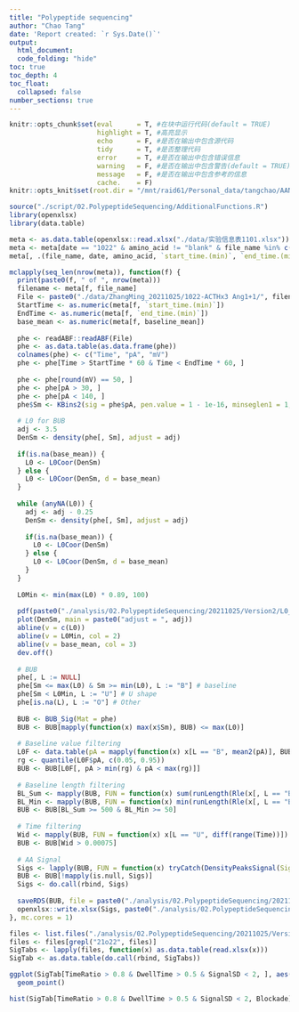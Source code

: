 ```yaml
---
title: "Polypeptide sequencing"
author: "Chao Tang"
date: 'Report created: `r Sys.Date()`'
output: 
  html_document: 
  code_folding: "hide"
toc: true
toc_depth: 4
toc_float: 
  collapsed: false
number_sections: true
---
```


```r
knitr::opts_chunk$set(eval      = T, #在块中运行代码(default = TRUE)
                      highlight = T, #高亮显示
                      echo      = F, #是否在输出中包含源代码
                      tidy      = T, #是否整理代码
                      error     = T, #是否在输出中包含错误信息
                      warning   = F, #是否在输出中包含警告(default = TRUE)
                      message   = F, #是否在输出中包含参考的信息
                      cache.    = F)
knitr::opts_knit$set(root.dir = "/mnt/raid61/Personal_data/tangchao/AANanopore")
```

```r
source("./script/02.PolypeptideSequencing/AdditionalFunctions.R")
library(openxlsx)
library(data.table)
```

```r
meta <- as.data.table(openxlsx::read.xlsx("./data/实验信息表1101.xlsx"))
meta <- meta[date == "1022" & amino_acid != "blank" & file_name %in% c("21o22007")]
meta[, .(file_name, date, amino_acid, `start_time.(min)`, `end_time.(min)`, baseline_mean)]
```

```r
mclapply(seq_len(nrow(meta)), function(f) {
  print(paste0(f, " of ", nrow(meta)))
  filename <- meta[f, file_name]
  File <- paste0("./data/ZhangMing_20211025/1022-ACTHx3 Ang1+1/", filename, ".abf")
  StartTime <- as.numeric(meta[f, `start_time.(min)`])
  EndTime <- as.numeric(meta[f, `end_time.(min)`])
  base_mean <- as.numeric(meta[f, baseline_mean])
  
  phe <- readABF::readABF(File)
  phe <- as.data.table(as.data.frame(phe))
  colnames(phe) <- c("Time", "pA", "mV")
  phe <- phe[Time > StartTime * 60 & Time < EndTime * 60, ]
  
  phe <- phe[round(mV) == 50, ]
  phe <- phe[pA > 30, ]
  phe <- phe[pA < 140, ]
  phe$Sm <- KBins2(sig = phe$pA, pen.value = 1 - 1e-16, minseglen1 = 1, minseglen2 = 1)
  
  # L0 for BUB
  adj <- 3.5
  DenSm <- density(phe[, Sm], adjust = adj)
  
  if(is.na(base_mean)) {
    L0 <- L0Coor(DenSm)
  } else {
    L0 <- L0Coor(DenSm, d = base_mean)
  }
  
  while (anyNA(L0)) {
    adj <- adj - 0.25
    DenSm <- density(phe[, Sm], adjust = adj)
    
    if(is.na(base_mean)) {
      L0 <- L0Coor(DenSm)
    } else {
      L0 <- L0Coor(DenSm, d = base_mean)
    }
  }
  
  L0Min <- min(max(L0) * 0.89, 100)
  
  pdf(paste0("./analysis/02.PolypeptideSequencing/20211025/Version2/L0_Coord_", filename, ".pdf"))
  plot(DenSm, main = paste0("adjust = ", adj))
  abline(v = c(L0))
  abline(v = L0Min, col = 2)
  abline(v = base_mean, col = 3)
  dev.off()
  
  # BUB
  phe[, L := NULL]
  phe[Sm <= max(L0) & Sm >= min(L0), L := "B"] # baseline
  phe[Sm < L0Min, L := "U"] # U shape
  phe[is.na(L), L := "O"] # Other
  
  BUB <- BUB_Sig(Mat = phe)
  BUB <- BUB[mapply(function(x) max(x$Sm), BUB) <= max(L0)]
  
  # Baseline value filtering
  L0F <- data.table(pA = mapply(function(x) x[L == "B", mean2(pA)], BUB))
  rg <- quantile(L0F$pA, c(0.05, 0.95))
  BUB <- BUB[L0F[, pA > min(rg) & pA < max(rg)]]
  
  # Baseline length filtering
  BL_Sum <- mapply(BUB, FUN = function(x) sum(runLength(Rle(x[, L == "B"]))[runValue(Rle(x[, L == "B"])) == TRUE]))
  BL_Min <- mapply(BUB, FUN = function(x) min(runLength(Rle(x[, L == "B"]))[runValue(Rle(x[, L == "B"])) == TRUE]))
  BUB <- BUB[BL_Sum >= 500 & BL_Min >= 50]
  
  # Time filtering
  Wid <- mapply(BUB, FUN = function(x) x[L == "U", diff(range(Time))])
  BUB <- BUB[Wid > 0.00075]
  
  # AA Signal
  Sigs <- lapply(BUB, FUN = function(x) tryCatch(DensityPeaksSignal(Sig = x, adjust = 0.1, plot = FALSE), error = function(e) NULL))
  BUB <- BUB[!mapply(is.null, Sigs)]
  Sigs <- do.call(rbind, Sigs)
  
  saveRDS(BUB, file = paste0("./analysis/02.PolypeptideSequencing/20211025/Version2/BUB", filename, ".Rds"))
  openxlsx::write.xlsx(Sigs, paste0("./analysis/02.PolypeptideSequencing/20211025/Version2/AA_Signals_", filename, ".xlsx"))
}, mc.cores = 1)
```

```r
files <- list.files("./analysis/02.PolypeptideSequencing/20211025/Version2", "xlsx", full.names = T)
files <- files[grepl("21o22", files)]
SigTabs <- lapply(files, function(x) as.data.table(read.xlsx(x)))
SigTab <- as.data.table(do.call(rbind, SigTabs))
```

```r
ggplot(SigTab[TimeRatio > 0.8 & DwellTime > 0.5 & SignalSD < 2, ], aes(x = Blockade, y = DwellTime)) + 
  geom_point()
```

```r
hist(SigTab[TimeRatio > 0.8 & DwellTime > 0.5 & SignalSD < 2, Blockade], breaks = 100)
```

